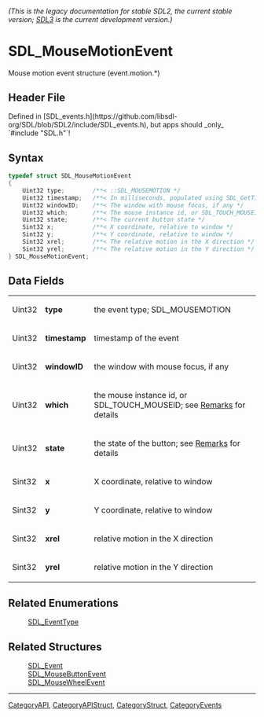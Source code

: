 ====== (This is the legacy documentation for stable SDL2, the current stable version; [https://wiki.libsdl.org/SDL3/ SDL3] is the current development version.) ======
= SDL_MouseMotionEvent =

Mouse motion event structure (event.motion.*)

== Header File ==

Defined in [SDL_events.h](https://github.com/libsdl-org/SDL/blob/SDL2/include/SDL_events.h), but apps should _only_ `#include "SDL.h"`!

== Syntax ==

<syntaxhighlight lang='c'>
typedef struct SDL_MouseMotionEvent
{
    Uint32 type;        /**< ::SDL_MOUSEMOTION */
    Uint32 timestamp;   /**< In milliseconds, populated using SDL_GetTicks() */
    Uint32 windowID;    /**< The window with mouse focus, if any */
    Uint32 which;       /**< The mouse instance id, or SDL_TOUCH_MOUSEID */
    Uint32 state;       /**< The current button state */
    Sint32 x;           /**< X coordinate, relative to window */
    Sint32 y;           /**< Y coordinate, relative to window */
    Sint32 xrel;        /**< The relative motion in the X direction */
    Sint32 yrel;        /**< The relative motion in the Y direction */
} SDL_MouseMotionEvent;</syntaxhighlight>

== Data Fields ==

{|
|Uint32
|'''type'''
|the event type; SDL_MOUSEMOTION
|-
|Uint32
|'''timestamp'''
|timestamp of the event
|-
|Uint32
|'''windowID'''
|the window with mouse focus, if any
|-
|Uint32
|'''which'''
|the mouse instance id, or SDL_TOUCH_MOUSEID; see [[#Remarks|Remarks]] for details
|-
|Uint32
|'''state'''
|the state of the button; see [[#Remarks|Remarks]] for details
|-
|Sint32
|'''x'''
|X coordinate, relative to window
|-
|Sint32
|'''y'''
|Y coordinate, relative to window
|-
|Sint32
|'''xrel'''
|relative motion in the X direction
|-
|Sint32
|'''yrel'''
|relative motion in the Y direction
|}

== Related Enumerations ==

:[[SDL_EventType]]

== Related Structures ==

:[[SDL_Event]]
:[[SDL_MouseButtonEvent]]
:[[SDL_MouseWheelEvent]]

----
[[CategoryAPI]], [[CategoryAPIStruct]], [[CategoryStruct]], [[CategoryEvents]]


